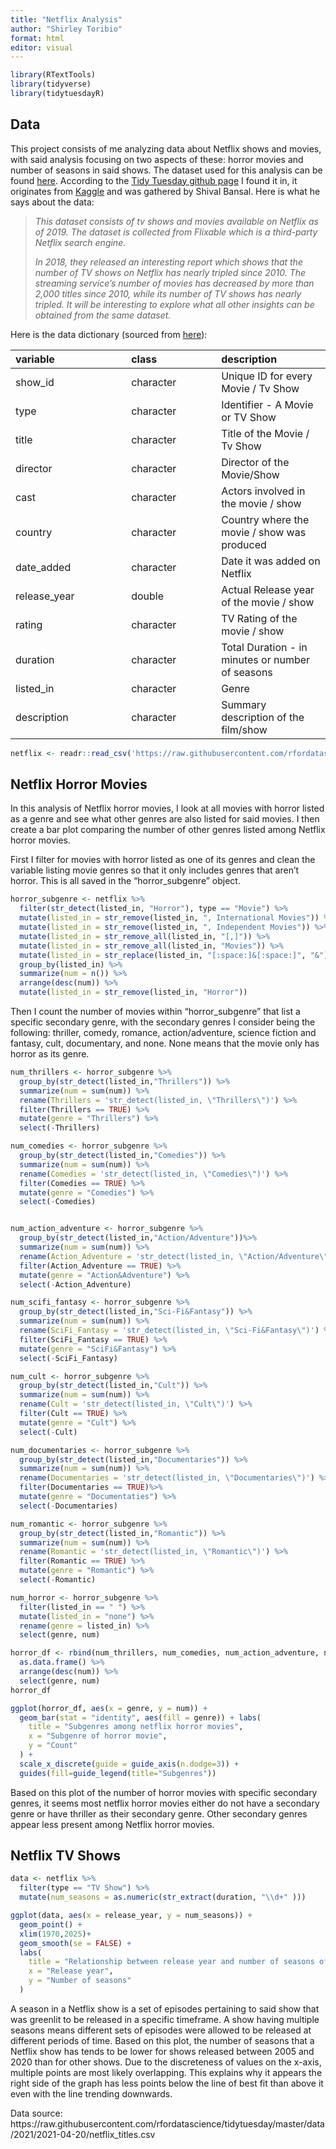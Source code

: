```yaml
---
title: "Netflix Analysis"
author: "Shirley Toribio"
format: html
editor: visual
---
```


```r
library(RTextTools) 
library(tidyverse)
library(tidytuesdayR)
```

## Data

This project consists of me analyzing data about Netflix shows and movies, with said analysis focusing on two aspects of these: horror movies and number of seasons in said shows. The dataset used for this analysis can be found [here](https://raw.githubusercontent.com/rfordatascience/tidytuesday/master/data/2021/2021-04-20/netflix_titles.csv). According to the [Tidy Tuesday github page](https://github.com/rfordatascience/tidytuesday/blob/main/data/2021/2021-04-20/readme.md) I found it in, it originates from [Kaggle](https://www.kaggle.com/datasets/shivamb/netflix-shows) and was gathered by Shival Bansal. Here is what he says about the data:

> *This dataset consists of tv shows and movies available on Netflix as of 2019. The dataset is collected from Flixable which is a third-party Netflix search engine.*
>
> *In 2018, they released an interesting report which shows that the number of TV shows on Netflix has nearly tripled since 2010. The streaming service's number of movies has decreased by more than 2,000 titles since 2010, while its number of TV shows has nearly tripled. It will be interesting to explore what all other insights can be obtained from the same dataset.*

Here is the data dictionary (sourced from [here](https://github.com/rfordatascience/tidytuesday/blob/main/data/2021/2021-04-20/readme.md?plain=1)):

| variable     | class     | description                                      |
|:--------------------------|:--------------------|:------------------------|
| show_id      | character | Unique ID for every Movie / Tv Show              |
| type         | character | Identifier - A Movie or TV Show                  |
| title        | character | Title of the Movie / Tv Show                     |
| director     | character | Director of the Movie/Show                       |
| cast         | character | Actors involved in the movie / show              |
| country      | character | Country where the movie / show was produced      |
| date_added   | character | Date it was added on Netflix                     |
| release_year | double    | Actual Release year of the movie / show          |
| rating       | character | TV Rating of the movie / show                    |
| duration     | character | Total Duration - in minutes or number of seasons |
| listed_in    | character | Genre                                            |
| description  | character | Summary description of the film/show             |

```r
netflix <- readr::read_csv('https://raw.githubusercontent.com/rfordatascience/tidytuesday/master/data/2021/2021-04-20/netflix_titles.csv')
```

## Netflix Horror Movies

In this analysis of Netflix horror movies, I look at all movies with horror listed as a genre and see what other genres are also listed for said movies. I then create a bar plot comparing the number of other genres listed among Netflix horror movies.

First I filter for movies with horror listed as one of its genres and clean the variable listing movie genres so that it only includes genres that aren't horror. This is all saved in the "horror_subgenre" object.

```r
horror_subgenre <- netflix %>%
  filter(str_detect(listed_in, "Horror"), type == "Movie") %>%
  mutate(listed_in = str_remove(listed_in, ", International Movies")) %>%
  mutate(listed_in = str_remove(listed_in, ", Independent Movies")) %>%
  mutate(listed_in = str_remove_all(listed_in, "[,]")) %>%
  mutate(listed_in = str_remove_all(listed_in, "Movies")) %>%
  mutate(listed_in = str_replace(listed_in, "[:space:]&[:space:]", "&")) %>%
  group_by(listed_in) %>%
  summarize(num = n()) %>%
  arrange(desc(num)) %>%
  mutate(listed_in = str_remove(listed_in, "Horror"))
```

Then I count the number of movies within "horror_subgenre" that list a specific secondary genre, with the secondary genres I consider being the following: thriller, comedy, romance, action/adventure, science fiction and fantasy, cult, documentary, and none. None means that the movie only has horror as its genre.

```r
num_thrillers <- horror_subgenre %>%
  group_by(str_detect(listed_in,"Thrillers")) %>%
  summarize(num = sum(num)) %>%
  rename(Thrillers = 'str_detect(listed_in, \"Thrillers\")') %>%
  filter(Thrillers == TRUE) %>%
  mutate(genre = "Thrillers") %>%
  select(-Thrillers)

num_comedies <- horror_subgenre %>%
  group_by(str_detect(listed_in,"Comedies")) %>%
  summarize(num = sum(num)) %>%
  rename(Comedies = 'str_detect(listed_in, \"Comedies\")') %>%
  filter(Comedies == TRUE) %>%
  mutate(genre = "Comedies") %>%
  select(-Comedies)


num_action_adventure <- horror_subgenre %>%
  group_by(str_detect(listed_in,"Action/Adventure"))%>%
  summarize(num = sum(num)) %>%
  rename(Action_Adventure = 'str_detect(listed_in, \"Action/Adventure\")') %>%
  filter(Action_Adventure == TRUE) %>%
  mutate(genre = "Action&Adventure") %>%
  select(-Action_Adventure)

num_scifi_fantasy <- horror_subgenre %>%
  group_by(str_detect(listed_in,"Sci-Fi&Fantasy")) %>%
  summarize(num = sum(num)) %>%
  rename(SciFi_Fantasy = 'str_detect(listed_in, \"Sci-Fi&Fantasy\")') %>%
  filter(SciFi_Fantasy == TRUE) %>%
  mutate(genre = "SciFi&Fantasy") %>%
  select(-SciFi_Fantasy)

num_cult <- horror_subgenre %>%
  group_by(str_detect(listed_in,"Cult")) %>% 
  summarize(num = sum(num)) %>%
  rename(Cult = 'str_detect(listed_in, \"Cult\")') %>%
  filter(Cult == TRUE) %>%
  mutate(genre = "Cult") %>%
  select(-Cult)

num_documentaries <- horror_subgenre %>%
  group_by(str_detect(listed_in,"Documentaries")) %>%
  summarize(num = sum(num)) %>%
  rename(Documentaries = 'str_detect(listed_in, \"Documentaries\")') %>%
  filter(Documentaries == TRUE)%>%
  mutate(genre = "Documentaties") %>%
  select(-Documentaries)

num_romantic <- horror_subgenre %>%
  group_by(str_detect(listed_in,"Romantic")) %>%
  summarize(num = sum(num)) %>%
  rename(Romantic = 'str_detect(listed_in, \"Romantic\")') %>%
  filter(Romantic == TRUE) %>%
  mutate(genre = "Romantic") %>%
  select(-Romantic)

num_horror <- horror_subgenre %>%
  filter(listed_in == " ") %>%
  mutate(listed_in = "none") %>%
  rename(genre = listed_in) %>%
  select(genre, num)

horror_df <- rbind(num_thrillers, num_comedies, num_action_adventure, num_scifi_fantasy, num_cult, num_documentaries, num_romantic, num_horror ) %>%
  as.data.frame() %>%
  arrange(desc(num)) %>%
  select(genre, num)
horror_df
```

```r
ggplot(horror_df, aes(x = genre, y = num)) +
  geom_bar(stat = "identity", aes(fill = genre)) + labs(
    title = "Subgenres among netflix horror movies",
    x = "Subgenre of horror movie",
    y = "Count"
  ) + 
  scale_x_discrete(guide = guide_axis(n.dodge=3)) +
  guides(fill=guide_legend(title="Subgenres"))
```

Based on this plot of the number of horror movies with specific secondary genres, it seems most netflix horror movies either do not have a secondary genre or have thriller as their secondary genre. Other secondary genres appear less present among Netflix horror movies.

## Netflix TV Shows

```r
data <- netflix %>% 
  filter(type == "TV Show") %>%
  mutate(num_seasons = as.numeric(str_extract(duration, "\\d+" )))

ggplot(data, aes(x = release_year, y = num_seasons)) +
  geom_point() +
  xlim(1970,2025)+
  geom_smooth(se = FALSE) + 
  labs(
    title = "Relationship between release year and number of seasons of netflix tv show",
    x = "Release year",
    y = "Number of seasons"
  )
```

A season in a Netflix show is a set of episodes pertaining to said show that was greenlit to be released in a specific timeframe. A show having multiple seasons means different sets of episodes were allowed to be released at different periods of time. Based on this plot, the number of seasons that a Netflix show has tends to be lower for shows released between 2005 and 2020 than for other shows. Due to the discreteness of values on the x-axis, multiple points are most likely overlapping. This explains why it appears the right side of the graph has less points below the line of best fit than above it even with the line trending downwards.

Data source: https://raw.githubusercontent.com/rfordatascience/tidytuesday/master/data/2021/2021-04-20/netflix_titles.csv
